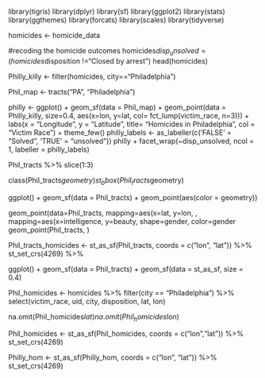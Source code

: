 library(tigris) 
library(dplyr) 
library(sf) 
library(ggplot2)
library(stats)
library(ggthemes)
library(forcats)
library(scales)
library(tidyverse)

homicides <- homicide_data


#recoding the homicide outcomes 
homicides$disp_unsolved = (homicides$disposition !="Closed by arrest")
head(homicides)

Philly_killy <- 
  filter(homicides, city=="Philadelphia")


Phil_map <- tracts("PA", "Philadelphia")


philly <- ggplot() +
  geom_sf(data = Phil_map) +
  geom_point(data = Philly_killy, size=0.4, aes(x=lon, y=lat, col= fct_lump(victim_race, n=3))) +
  labs(x = "Longitude", y = "Latitude", title= "Homicides in Philadelphia", col = "Victim Race") +
theme_few()
philly_labels <- as_labeller(c('FALSE' = "Solved",
  'TRUE' = "unsolved"))
philly + facet_wrap(~disp_unsolved, ncol = 1, labeller = philly_labels)
  

Phil_tracts %>% 
slice(1:3)

class(Phil_tracts$geometry)
st_bbox(Phil_tracts$geometry)

ggplot() + 
  geom_sf(data = Phil_tracts) + 
  geom_point(aes(color = geometry))
  
  geom_point(data=Phil_tracts, mapping=aes(x=lat, y=lon, , mapping=aes(x=intelligence, y=beauty, shape=gender, color=gender
  geom_point(Phil_tracts, )




Phil_tracts_homicides <- st_as_sf(Phil_tracts, coords = c("lon", "lat")) %>% 
  st_set_crs(4269) %>%

ggplot() + 
geom_sf(data = Phil_tracts) +
 geom_sf(data = st_as_sf, size = 0.4)
                             
 Phil_homicides <- homicides %>%
  filter(city == "Philadelphia") %>% 
  select(victim_race, uid, city, disposition, lat, lon)
  
na.omit(Phil_homicides$lat)
na.omit(Phil_homicides$lon)

Phil_homicides <- st_as_sf(Phil_homicides, 
  coords = c("lon","lat")) %>%
  st_set_crs(4269)
                    

Philly_hom <- st_as_sf(Philly_hom, coords = c("lon", "lat")) %>% 
  st_set_crs(4269)



                                  
                                  